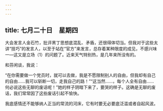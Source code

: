 ```yaml
---
---
---
```

title: 七月二十日　星期四
---




大会发言人金石竹，批评黑丁思想底混乱、矛盾，还很得体切当。但我对于这些太讲“技巧”的发言人，以至于站在“官方”来发言，总存着某种限度的成见，不感兴味一―这又是立场（1）的问题了。近来天气特别热，是几年来所没有的。

和芬闲谈，我说：

“在你需要做一个党员时，就可以去做，我是不愿限制别人的自由，但我却有自己的自由……我可以斩断一切，走我自己的路！”“这当然……，每个人全有自由……何必说这些无聊的废话呢！”她的样子阴暗下来了，要哭的样子。这确是无聊的废话，我们常常因了这些废话引起不愉快。

我底感情还不能够纳人正当的常流的河床，它有时要无必要底泛滥或者自起风波。